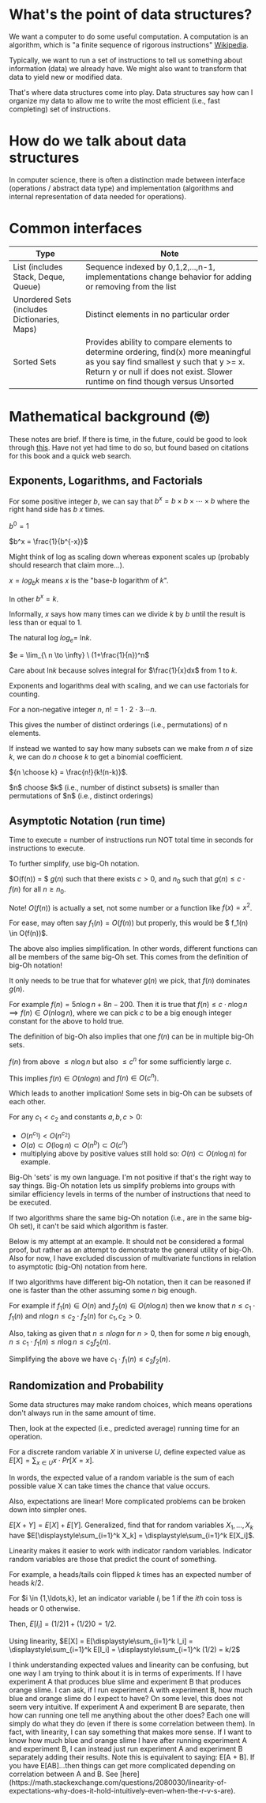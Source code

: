 
# What's the point of data structures?

We want a computer to do some useful computation. A computation is an algorithm, which is 
"a finite sequence of rigorous instructions" [Wikipedia](https://en.wikipedia.org/wiki/Algorithm). 

Typically, we want to run a set of instructions to tell us something about information (data) we already have.
We might also want to transform that data to yield new or modified data.

That's where data structures come into play. Data structures say how can I organize my data to 
allow me to write the most efficient (i.e., fast completing) set of instructions. 

# How do we talk about data structures 

In computer science, there is often a distinction made between interface (operations / abstract data type) 
and implementation (algorithms and internal representation of data needed for operations).

# Common interfaces

| Type      | Note      |
|-----------|-----------|
| List (includes Stack, Deque, Queue) | Sequence indexed by 0,1,2,...,n-1, implementations change behavior for adding or removing from the list |
| Unordered Sets (includes Dictionaries, Maps) | Distinct elements in no particular order |
| Sorted Sets | Provides ability to compare elements to determine ordering, find(x) more meaningful as you say find smallest y such that y >= x. Return y or null if does not exist. Slower runtime on find though versus Unsorted|

# Mathematical background (🤓)

These notes are brief. If there is time, in the future, could be good to look through [this](https://people.csail.mit.edu/meyer/mcs.pdf). Have not 
yet had time to do so, but found based on citations for this book and a quick web search.

## Exponents, Logarithms, and Factorials

For some positive integer $b$, we can say that $b^x = b \times b \times \cdots \times b$ 
where the right hand side has $b$ $x$ times. 

$b^0 = 1$

$b^x = \frac{1}{b^{-x}}$

<Callout emoji="💭">
 Might think of log as scaling down whereas exponent scales up (probably should research that claim more...).
</Callout>


$x = log_bk$ means $x$ is the "base-$b$ logarithm of $k$". 

In other $b^x = k$. 

Informally, $x$ says how many times can we divide $k$ by $b$ until
the result is less than or equal to 1.

The natural log $log_e =$ ln$k$. 

$e = \lim_{\ n \to \infty} \ (1+\frac{1}{n})^n$ 

Care about ln$k$ because solves integral for $\frac{1}{x}dx$ 
from 1 to $k$. 


Exponents and logarithms deal with scaling, and we can use factorials
for counting.

For a non-negative integer $n$, $n! = 1 \cdot 2 \cdot 3 \cdots n$. 

This gives the number of distinct orderings (i.e., permutations) of n elements.

If instead we wanted to say how many subsets can we make from $n$ of size $k$, we can
do $n$ choose $k$ to get a binomial coefficient. 

${n \choose k} = \frac{n!}{k!(n-k)}$. 

<Callout emoji="💭">
$n$ choose $k$ (i.e., number of distinct subsets) is smaller than permutations of $n$ (i.e., distinct orderings)
</Callout>


## Asymptotic Notation (run time)

Time to execute = number of instructions run NOT total time in seconds
for instructions to execute.

To further simplify, use big-Oh notation.

$O(f(n)) = $ $g(n)$ such that there exists $c>0$, and $n_{0}$ such that
$g(n) \leq c \cdot f(n)$ for all $n \geq n_{0}$. 

Note! $O(f(n))$ is actually a set, not some number or a function like $f(x) = x^2$.

For ease, may often say $f_{1}(n) = O(f(n))$ but properly, this would be $ f_1(n) \in O(f(n))$.

The above also implies simplification. In other words, different functions can all be members of the 
same big-Oh set. This comes from the definition of big-Oh notation!

It only needs to be true that for whatever $g(n)$ we pick, that $f(n)$ dominates $g(n)$. 

For example $f(n) = 5n\log n + 8n - 200$. 
Then it is true that $f(n) \leq c\cdot n\log n \implies f(n) \in O(n\log n)$,
where we can pick $c$ to be a big enough integer constant for the above to hold true.

The definition of big-Oh also implies that one $f(n)$ can be in multiple 
big-Oh sets. 

$f(n)$ from above $\leq n\log n$ but also $\leq c^n$ for some sufficiently large $c$. 

This implies $f(n) \in O(n log n)$ and $f(n) \in O(c^n)$. 

Which leads to another implication! Some sets in big-Oh can be subsets of each other.

For any $c_1 < c_2$ and constants $a,b,c > 0$: 

 - $O(n^{c_1}) < O(n^{c_2})$ 
 - $O(a) \subset O(\log n) \subset O(n^b) \subset O(c^n)$
 - multiplying above by positive values still hold so: $O(n) \subset O(n \log n)$ for example.

<Callout emoji="💭">
Big-Oh 'sets' is my own language. I'm not positive if that's the right way
to say things. Big-Oh notation lets us simplify problems into groups with similar efficiency levels 
in terms of the number of instructions that need to be executed. 
</Callout>

If two algorithms share the same big-Oh notation (i.e., are in the same big-Oh set), it 
can't be said which algorithm is faster.

<Callout emoji="💭">
Below is my attempt at an example. It should not be considered
a formal proof, but rather as an attempt to demonstrate the general
utility of big-Oh. Also for now, I have excluded discussion of multivariate functions in relation to
asymptotic (big-Oh) notation from here.
</Callout>

If two algorithms have different big-Oh notation, then it can be reasoned
if one is faster than the other assuming some $n$ big enough.

For example if $f_1(n) \in O(n)$ and $f_2(n) \in O(n\log n)$ then we know that
$n \leq c_1 \cdot f_1(n)$ and $n \log n \leq c_2 \cdot f_2(n)$ for $c_1, c_2 > 0$.

Also, taking as given that $n \leq n log n$ for $n > 0$, then for some $n$ big enough,
$n \leq c_1 \cdot f_1(n) \leq n \log n \leq c_2 f_2(n)$.

Simplifying the above we have $c_1 \cdot f_1(n) \leq c_2 f_2(n)$. 

## Randomization and Probability

Some data structures may make random choices, which means operations
don't always run in the same amount of time.

Then, look at the expected (i.e., predicted average) running time for an operation. 

For a discrete random variable $X$ in universe $U$, 
define expected value as $E[X] = \displaystyle\sum_{x \in U} x \cdot Pr[X=x]$.

In words, the expected value of a random variable is the sum of each possible value X can take
times the chance that value occurs.

Also, expectations are linear! More complicated problems can be broken down
into simpler ones.

$E[X + Y] = E[X] + E[Y]$. Generalized, find that for random variables
$X_1, \ldots, X_k$ have $E[\displaystyle\sum_{i=1}^k X_k] = \displaystyle\sum_{i=1}^k E[X_i]$.

Linearity makes it easier to work with indicator random variables. 
Indicator random variables are those that predict the count of something.

For example, a heads/tails coin flipped $k$ times has an expected number of heads
$k/2$. 

For $i \in \{1,\ldots,k\}, let an indicator variable 
$I_i$ be $1$ if the $ith$ coin toss is heads or $0$ otherwise.

Then, $E[I_i] = (1/2)1 + (1/2)0 = 1/2$. 

Using linearity, $E[X] = E[\displaystyle\sum_{i=1}^k I_i] = \displaystyle\sum_{i=1}^k E[I_i] = \displaystyle\sum_{i=1}^k (1/2) = k/2$

<Callout emoji="💭">
I think understanding expected values and linearity can be confusing, but one way I am trying
to think about it is in terms of experiments. If I have experiment A that produces blue slime and
experiment B that produces orange slime. I can ask, if I run experiment A with experiment B, how much blue and orange
slime do I expect to have? On some level, this does not seem very intuitive. If experiment A and experiment B are separate,
then how can running one tell me anything about the other does? Each one will simply do what they do (even if there is some correlation between them). In fact, with linearity, I can say something that makes more sense.
If I want to know how much blue and orange slime I have after running experiment A and experiment B, I can
instead just run experiment A and experiment B separately adding their results. Note this is equivalent to saying: E[A + B]. 
If you have E[AB]...then things can get more complicated depending on correlation between A and B.
See [here](https://math.stackexchange.com/questions/2080030/linearity-of-expectations-why-does-it-hold-intuitively-even-when-the-r-v-s-are).
</Callout>